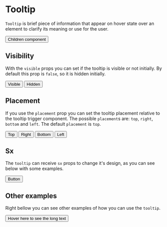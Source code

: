 
<Meta title="MDX/Tooltips" component={Tooltip} />

# Tooltip

`Tooltip` is brief piece of information that appear on hover state over an element to clarify its meaning or use for the user.

<Canvas>
  <Story name="Default tooltip">
    <Tooltip label="Label"><Button>Children component</Button></Tooltip>
  </Story>
</Canvas>

## Visibility

With the `visible` props you can set if the tooltip is visible or not initially.
By default this prop is `false`, so it is hidden initially.

<Canvas>
  <Story name="Visible">
    <Tooltip label="Label" visible={true}><Button>Visible</Button></Tooltip>
  </Story>
  <Story name="Hidden">
    <Tooltip label="Label" visible={false}><Button>Hidden</Button></Tooltip>
  </Story>
</Canvas>

## Placement

If you use the `placement` prop you can set the tooltip placement relative to the tooltip trigger component.
The possible `placement`s are: `top`, `right`, `bottom` and `left`. The default `placement` is `top`.

<Canvas>
  <Story name="Placement top">
    <Tooltip label="Label" placement="top"><Button>Top</Button></Tooltip>
  </Story>
  <Story name="Placement right">
    <Tooltip label="Label" placement="right"><Button>Right</Button></Tooltip>
  </Story>
  <Story name="Placement bottom">
    <Tooltip label="Label" placement="bottom"><Button>Bottom</Button></Tooltip>
  </Story>
  <Story name="Placement left">
    <Tooltip label="Label" placement="left"><Button>Left</Button></Tooltip>
  </Story>
</Canvas>

## Sx

The `tooltip` can receive `sx` props to change it's design, as you can see below with some examples.

<Canvas>
  <Story name="Custom sx">
    <Tooltip label="Label" sx={{backgroundColor: 'warning.base', color: 'black'}}><Button>Button</Button></Tooltip>
  </Story>
</Canvas>

## Other examples

Right bellow you can see other examples of how you can use the `tooltip`.

<Canvas>
  <Story name="Tooltip on icon">
    <Tooltip label="Icon tooltip" placement="right"><Icon><IconMock/></Icon></Tooltip>
  </Story>
  <div style={{width: '2000px'}}></div>
  <Story name="Long text tooltip">
    <Tooltip placement="right" label="Lorem ipsum dolor sit amet, consectetur adipiscing elit.
    Curabitur sit amet dictum urna. Sed nec tortor placerat, congue sapien eu,
    efficitur felis. Fusce vel porta augue. Donec vitae libero felis.
    Morbi non nisl ligula."><Button>Hover here to see the long text</Button></Tooltip>
  </Story>
</Canvas>
